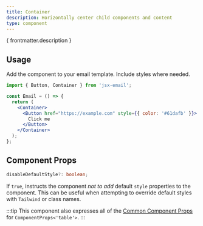```yaml
---
title: Container
description: Horizontally center child components and content
type: component
---
```


<p>{ frontmatter.description }</p>

<Install type={frontmatter.type}/>

## Usage

Add the component to your email template. Include styles where needed.

```jsx
import { Button, Container } from 'jsx-email';

const Email = () => {
  return (
    <Container>
      <Button href="https://example.com" style={{ color: '#61dafb' }}>
        Click me
      </Button>
    </Container>
  );
};
```

## Component Props

```ts
disableDefaultStyle?: boolean;
```

If `true`, instructs the component _not to add_ default `style` properties to the component. This can be useful when attempting to override default styles with `Tailwind` or class names.

:::tip
This component also expresses all of the [Common Component Props](https://react.dev/reference/react-dom/components/common) for `ComponentProps<'table'>`.
:::
